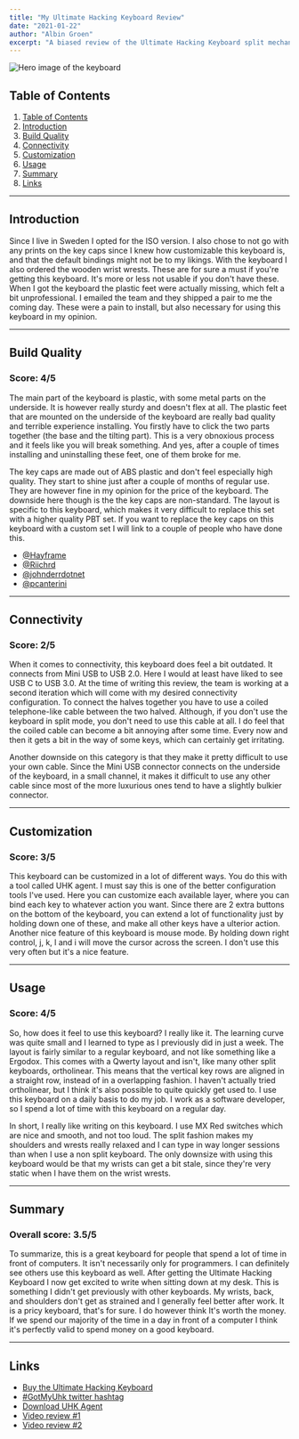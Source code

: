 ```yaml
---
title: "My Ultimate Hacking Keyboard Review"
date: "2021-01-22"
author: "Albin Groen"
excerpt: "A biased review of the Ultimate Hacking Keyboard split mechanical keyboard."
---
```


![Hero image of the keyboard](https://res.cloudinary.com/albin-groen/image/upload/v1608813354/uhk-closeup_l0bmga.png)

<h2 id="table-of-contents">Table of Contents</h2>

1. [Table of Contents](#table-of-contents)
1. [Introduction](#introduction)
2. [Build Quality](#build-quality)
3. [Connectivity](#connectivity)
4. [Customization](#customization)
5. [Usage](#usage)
6. [Summary](#summary)
7. [Links](#links)

---

<h2 id="introduction">Introduction</h2>

Since I live in Sweden I opted for the ISO version. I also chose to not go with any prints on the key caps since I knew how customizable this keyboard is, and that the default bindings might not be to my likings. With the keyboard I also ordered the wooden wrist wrests. These are for sure a must if you're getting this keyboard. It's more or less not usable if you don't have these. When I got the keyboard the plastic feet were actually missing, which felt a bit unprofessional. I emailed the team and they shipped a pair to me the coming day. These were a pain to install, but also necessary for using this keyboard in my opinion.

---

<h2 id="build-quality">Build Quality</h2>

### Score: 4/5

The main part of the keyboard is plastic, with some metal parts on the underside. It is however really sturdy and doesn't flex at all. The plastic feet that are mounted on the underside of the keyboard are really bad quality and terrible experience installing. You firstly have to click the two parts together (the base and the tilting part). This is a very obnoxious process and it feels like you will break something. And yes, after a couple of times installing and uninstalling these feet, one of them broke for me.

The key caps are made out of ABS plastic and don't feel especially high quality. They start to shine just after a couple of months of regular use. They are however fine in my opinion for the price of the keyboard. The downside here though is the the key caps are non-standard. The layout is specific to this keyboard, which makes it very difficult to replace this set with a higher quality PBT set. If you want to replace the key caps on this keyboard with a custom set I will link to a couple of people who have done this.

- [@Hayframe](https://twitter.com/Hayframe/status/1015913650656366592)
- [@Riichrd](https://twitter.com/Riichrd/status/1039856767369445378)
- [@johnderrdotnet](https://twitter.com/johnderrdotnet/status/1230310489105801217)
- [@pcanterini](https://twitter.com/pcanterini/status/1270538205964546048)

---

<h2 id="connectivity">Connectivity</h2>

### Score: 2/5

When it comes to connectivity, this keyboard does feel a bit outdated. It connects from Mini USB to USB 2.0. Here I would at least have liked to see USB C to USB 3.0. At the time of writing this review, the team is working at a second iteration which will come with my desired connectivity configuration. To connect the halves together you have to use a coiled telephone-like cable between the two halved. Although, if you don't use the keyboard in split mode, you don't need to use this cable at all. I do feel that the coiled cable can become a bit annoying after some time. Every now and then it gets a bit in the way of some keys, which can certainly get irritating.

Another downside on this category is that they make it pretty difficult to use your own cable. Since the Mini USB connector connects on the underside of the keyboard, in a small channel, it makes it difficult to use any other cable since most of the more luxurious ones tend to have a slightly bulkier connector.

---

<h2 id="customization">Customization</h2>

### Score: 3/5

This keyboard can be customized in a lot of different ways. You do this with a tool called UHK agent. I must say this is one of the better configuration tools I've used. Here you can customize each available layer, where you can bind each key to whatever action you want. Since there are 2 extra buttons on the bottom of the keyboard, you can extend a lot of functionality just by holding down one of these, and make all other keys have a ulterior action. Another nice feature of this keyboard is mouse mode. By holding down right control, j, k, l and i will move the cursor across the screen. I don't use this very often but it's a nice feature.

---

<h2 id="usage">Usage</h2>

### Score: 4/5

So, how does it feel to use this keyboard? I really like it. The learning curve was quite small and I learned to type as I previously did in just a week. The layout is fairly similar to a regular keyboard, and not like something like a Ergodox. This comes with a Qwerty layout and isn't, like many other split keyboards, ortholinear. This means that the vertical key rows are aligned in a straight row, instead of in a overlapping fashion. I haven't actually tried ortholinear, but I think it's also possible to quite quickly get used to. I use this keyboard on a daily basis to do my job. I work as a software developer, so I spend a lot of time with this keyboard on a regular day.

In short, I really like writing on this keyboard. I use MX Red switches which are nice and smooth, and not too loud. The split fashion makes my shoulders and wrests really relaxed and I can type in way longer sessions than when I use a non split keyboard. The only downsize with using this keyboard would be that my wrists can get a bit stale, since they're very static when I have them on the wrist wrests.

---

<h2 id="summary">Summary</h2>

### Overall score: 3.5/5

To summarize, this is a great keyboard for people that spend a lot of time in front of computers. It isn't necessarily only for programmers. I can definitely see others use this keyboard as well. After getting the Ultimate Hacking Keyboard I now get excited to write when sitting down at my desk. This is something I didn't get previously with other keyboards. My wrists, back, and shoulders don't get as strained and I generally feel better after work. It is a pricy keyboard, that's for sure. I do however think It's worth the money. If we spend our majority of the time in a day in front of a computer I think it's perfectly valid to spend money on a good keyboard.

---

<h2 id="links">Links</h2>

- [Buy the Ultimate Hacking Keyboard](https://ultimatehackingkeyboard.com)
- [#GotMyUhk twitter hashtag](https://twitter.com/hashtag/GotMyUHK)
- [Download UHK Agent](https://ultimatehackingkeyboard.com/start/agent)
- [Video review #1](https://youtu.be/v38H67xWfOI)
- [Video review #2](https://youtu.be/jebZ34eBueE)